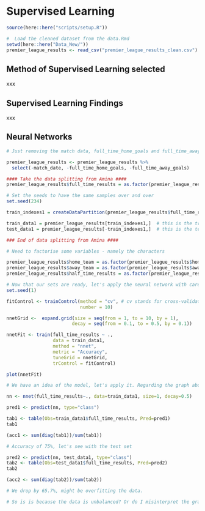 # Supervised Learning

```r
source(here::here("scripts/setup.R"))
```

```r
#  Load the cleaned dataset from the data.Rmd
setwd(here::here("Data_New/"))
premier_league_results <- read_csv("premier_league_results_clean.csv")
```

## Method of Supervised Learning selected

xxx

## Supervised Learning Findings

xxx

## Neural Networks

```r
# Just removing the match data, full_time_home_goals and full_time_away_goals

premier_league_results <- premier_league_results %>% 
  select(-match_date, -full_time_home_goals, -full_time_away_goals)

#### Take the data splitting from Amina ####
premier_league_results$full_time_results = as.factor(premier_league_results$full_time_results)

# Set the seeds to have the same samples over and over
set.seed(234)

train_indexes1 = createDataPartition(premier_league_results$full_time_results,p=0.8,list=FALSE)

train_data1 = premier_league_results[train_indexes1,]  # this is the training set
test_data1 = premier_league_results[-train_indexes1,]  # this is the test set

### End of data splitting from Amina ####

# Need to factorise some variables - namely the characters

premier_league_results$home_team = as.factor(premier_league_results$home_team)
premier_league_results$away_team = as.factor(premier_league_results$away_team)
premier_league_results$half_time_results = as.factor(premier_league_results$half_time_results)
```

```r
# Now that our sets are ready, let's apply the neural network with caret
set.seed(1)

fitControl <- trainControl(method = "cv", # cv stands for cross-validation 
                           number = 10)

nnetGrid <-  expand.grid(size = seq(from = 1, to = 10, by = 1),
                        decay = seq(from = 0.1, to = 0.5, by = 0.1))

nnetFit <- train(full_time_results ~ ., 
                 data = train_data1,
                 method = "nnet",
                 metric = "Accuracy",
                 tuneGrid = nnetGrid,
                 trControl = fitControl)

plot(nnetFit)
```

```r
# We have an idea of the model, let's apply it. Regarding the graph above, choose decay of 0.5 and size of 1 nodes.

nn <- nnet(full_time_results~., data=train_data1, size=1, decay=0.5)

pred1 <- predict(nn, type="class")

tab1 <- table(Obs=train_data1$full_time_results, Pred=pred1)
tab1

(acc1 <- sum(diag(tab1))/sum(tab1))

# Accuracy of 75%, let's see with the test set

pred2 <- predict(nn, test_data1, type="class")
tab2 <- table(Obs=test_data1$full_time_results, Pred=pred2)
tab2

(acc2 <- sum(diag(tab2))/sum(tab2))

# We drop by 65.7%, might be overfitting the data.

# So is is because the data is unbalanced? Or do I misinterpret the graph above.
```

